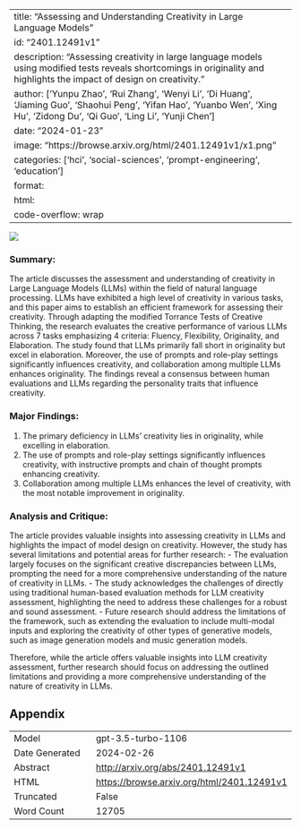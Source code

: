 
---
title: "Assessing and Understanding Creativity in Large Language Models"
id: "2401.12491v1"
description: "Assessing creativity in large language models using modified tests reveals shortcomings in originality and highlights the impact of design on creativity."
author: ['Yunpu Zhao', 'Rui Zhang', 'Wenyi Li', 'Di Huang', 'Jiaming Guo', 'Shaohui Peng', 'Yifan Hao', 'Yuanbo Wen', 'Xing Hu', 'Zidong Du', 'Qi Guo', 'Ling Li', 'Yunji Chen']
date: "2024-01-23"
image: "https://browse.arxiv.org/html/2401.12491v1/x1.png"
categories: ['hci', 'social-sciences', 'prompt-engineering', 'education']
format:
  html:
    code-overflow: wrap
---

![](https://browse.arxiv.org/html/2401.12491v1/x1.png)

### Summary:

The article discusses the assessment and understanding of creativity in Large Language Models (LLMs) within the field of natural language processing. LLMs have exhibited a high level of creativity in various tasks, and this paper aims to establish an efficient framework for assessing their creativity. Through adapting the modified Torrance Tests of Creative Thinking, the research evaluates the creative performance of various LLMs across 7 tasks emphasizing 4 criteria: Fluency, Flexibility, Originality, and Elaboration. The study found that LLMs primarily fall short in originality but excel in elaboration. Moreover, the use of prompts and role-play settings significantly influences creativity, and collaboration among multiple LLMs enhances originality. The findings reveal a consensus between human evaluations and LLMs regarding the personality traits that influence creativity.

### Major Findings:
1. The primary deficiency in LLMs' creativity lies in originality, while excelling in elaboration.
2. The use of prompts and role-play settings significantly influences creativity, with instructive prompts and chain of thought prompts enhancing creativity.
3. Collaboration among multiple LLMs enhances the level of creativity, with the most notable improvement in originality.

### Analysis and Critique:
The article provides valuable insights into assessing creativity in LLMs and highlights the impact of model design on creativity. However, the study has several limitations and potential areas for further research:
- The evaluation largely focuses on the significant creative discrepancies between LLMs, prompting the need for a more comprehensive understanding of the nature of creativity in LLMs.
- The study acknowledges the challenges of directly using traditional human-based evaluation methods for LLM creativity assessment, highlighting the need to address these challenges for a robust and sound assessment.
- Future research should address the limitations of the framework, such as extending the evaluation to include multi-modal inputs and exploring the creativity of other types of generative models, such as image generation models and music generation models. 

Therefore, while the article offers valuable insights into LLM creativity assessment, further research should focus on addressing the outlined limitations and providing a more comprehensive understanding of the nature of creativity in LLMs.

## Appendix

|          |          |
|----------|----------|
| Model     | gpt-3.5-turbo-1106       |
| Date Generated     | 2024-02-26       |
| Abstract | [http://arxiv.org/abs/2401.12491v1](http://arxiv.org/abs/2401.12491v1)        |
| HTML     | [https://browse.arxiv.org/html/2401.12491v1](https://browse.arxiv.org/html/2401.12491v1)       |
| Truncated       | False       |
| Word Count       | 12705       |